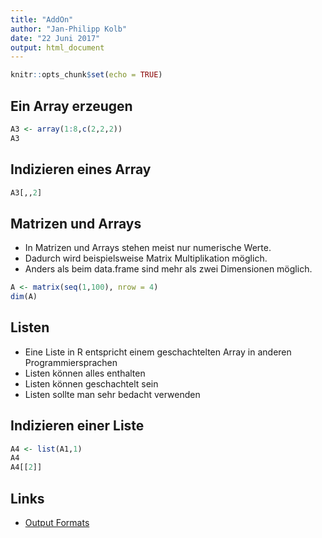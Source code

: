```yaml
---
title: "AddOn"
author: "Jan-Philipp Kolb"
date: "22 Juni 2017"
output: html_document
---
```


```r
knitr::opts_chunk$set(echo = TRUE)
```

## Ein Array erzeugen

```r
A3 <- array(1:8,c(2,2,2))
A3
```

## Indizieren eines Array

```r
A3[,,2]
```

<!--
Warum braucht man Matrizen
Was kann man mit diesen machen
--> 

## Matrizen und Arrays

-  In Matrizen und Arrays stehen meist nur numerische Werte.
-  Dadurch wird beispielsweise Matrix Multiplikation möglich.
-  Anders als beim data.frame sind mehr als zwei Dimensionen möglich.

```r
A <- matrix(seq(1,100), nrow = 4)
dim(A)
```


## Listen

-  Eine Liste in R entspricht einem geschachtelten Array in anderen Programmiersprachen
-  Listen können alles enthalten
-  Listen können geschachtelt sein
-  Listen sollte man sehr bedacht verwenden
			
## Indizieren einer Liste

```r
A4 <- list(A1,1)
A4
A4[[2]]
```




## Links

- [Output Formats](http://rmarkdown.rstudio.com/authoring_quick_tour.html#output_formats)